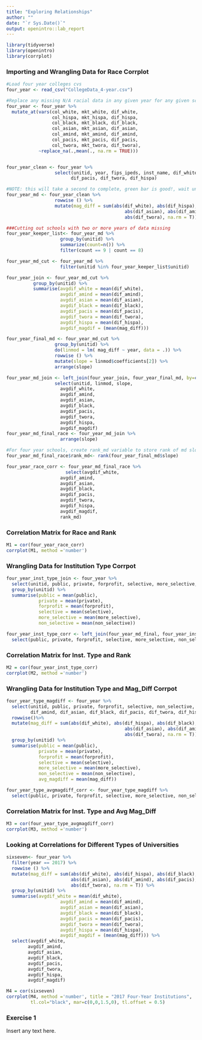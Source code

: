 ```yaml
---
title: "Exploring Relationships"
author: ""
date: "`r Sys.Date()`"
output: openintro::lab_report
---
```


```r
library(tidyverse)
library(openintro)
library(corrplot)
```

### Importing and Wrangling Data for Race Corrplot

```r
#Load four year colleges cvs
four_year <- read_csv("CollegeData_4-year.csv")

#Replace any missing N/A racial data in any given year for any given school with average of other years data
four_year <- four_year %>%
  mutate_at(vars(col_white, mkt_white, dif_white,
                 col_hispa, mkt_hispa, dif_hispa,
                 col_black, mkt_black, dif_black,
                 col_asian, mkt_asian, dif_asian,
                 col_amind, mkt_amind, dif_amind,
                 col_pacis, mkt_pacis, dif_pacis,
                 col_twora, mkt_twora, dif_twora), 
            ~replace_na(.,mean(., na.rm = TRUE)))


four_year_clean <- four_year %>%
                  select(unitid, year, fips_ipeds, inst_name, dif_white, dif_amind, dif_asian, dif_black,
                        dif_pacis, dif_twora, dif_hispa)

#NOTE: this will take a second to complete, green bar is good!, wait until it disappears 
four_year_md <- four_year_clean %>%
                  rowwise () %>%
                  mutate(mag_diff = sum(abs(dif_white), abs(dif_hispa), abs(dif_black),
                                            abs(dif_asian), abs(dif_amind), abs(dif_pacis),
                                            abs(dif_twora), na.rm = T))

###Cutting out schools with two or more years of data missing
four_year_keeper_list<- four_year_md %>%
                    group_by(unitid) %>%
                    summarize(count=n()) %>%
                    filter(count == 9 | count == 8)

four_year_md_cut <- four_year_md %>%
                    filter(unitid %in% four_year_keeper_list$unitid)

four_year_join <- four_year_md_cut %>%
          group_by(unitid) %>%
          summarise(avgdif_white = mean(dif_white), 
                    avgdif_amind = mean(dif_amind),
                    avgdif_asian = mean(dif_asian),
                    avgdif_black = mean(dif_black),
                    avgdif_pacis = mean(dif_pacis),
                    avgdif_twora = mean(dif_twora),
                    avgdif_hispa = mean(dif_hispa),
                    avgdif_magdif = (mean(mag_diff)))

four_year_final_md <- four_year_md_cut %>%   
                  group_by(unitid) %>%
                  do(linmod = lm( mag_diff ~ year, data = .)) %>%
                  rowwise () %>%
                  mutate(slope = linmod$coefficients[2]) %>%
                  arrange(slope)

four_year_md_join <- left_join(four_year_join, four_year_final_md, by=c('unitid'='unitid')) %>%
                  select(unitid, linmod, slope,
                    avgdif_white, 
                    avgdif_amind,
                    avgdif_asian,
                    avgdif_black,
                    avgdif_pacis,
                    avgdif_twora,
                    avgdif_hispa,
                    avgdif_magdif)
four_year_md_final_race <- four_year_md_join %>%
                    arrange(slope)

#For four year schools, create rank_md variable to store rank of md slopes across schools.
four_year_md_final_race$rank_md<- rank(four_year_final_md$slope)

four_year_race_corr <- four_year_md_final_race %>%
                      select(avgdif_white, 
                    avgdif_amind,
                    avgdif_asian,
                    avgdif_black,
                    avgdif_pacis,
                    avgdif_twora,
                    avgdif_hispa,
                    avgdif_magdif,
                    rank_md)
```

### Correlation Matrix for Race and Rank

```r
M1 = cor(four_year_race_corr)
corrplot(M1, method ='number')
```

### Wrangling Data for Institution Type Corrpot


```r
four_year_inst_type_join <- four_year %>%
  select(unitid, public, private, forprofit, selective, more_selective, non_selective) %>%
  group_by(unitid) %>%
  summarise(public = mean(public),
            private = mean(private),
            forprofit = mean(forprofit),
            selective = mean(selective),
            more_selective = mean(more_selective),
            non_selective = mean(non_selective))

four_year_inst_type_corr <- left_join(four_year_md_final, four_year_inst_type_join, by=c('unitid'='unitid')) %>%
  select(public, private, forprofit, selective, more_selective, non_selective, rank_md)

```

### Correlation Matrix for Inst. Type and Rank

```r
M2 = cor(four_year_inst_type_corr)
corrplot(M2, method ='number')
```

### Wrangling Data for Institution Type and Mag_Diff Corrpot


```r
four_year_type_magdiff <- four_year %>%
  select(unitid, public, private, forprofit, selective, non_selective, more_selective, dif_white, 
         dif_amind, dif_asian, dif_black, dif_pacis, dif_twora, dif_hispa) %>%
  rowwise()%>%
  mutate(mag_diff = sum(abs(dif_white), abs(dif_hispa), abs(dif_black),
                                            abs(dif_asian), abs(dif_amind), abs(dif_pacis),
                                            abs(dif_twora), na.rm = T)) %>%
  group_by(unitid) %>%
  summarise(public = mean(public),
            private = mean(private),
            forprofit = mean(forprofit),
            selective = mean(selective),
            more_selective = mean(more_selective),
            non_selective = mean(non_selective),
            avg_magdiff = mean(mag_diff))

four_year_type_avgmagdiff_corr <- four_year_type_magdiff %>%
  select(public, private, forprofit, selective, more_selective, non_selective, avg_magdiff)

```

### Correlation Matrix for Inst. Type and Avg Mag_Diff

```r
M3 = cor(four_year_type_avgmagdiff_corr)
corrplot(M3, method ='number')
```

### Looking at Correlations for Different Types of Universities


```r
sixseven<- four_year %>%
  filter(year == 2017) %>%
  rowwise () %>%
  mutate(mag_diff = sum(abs(dif_white), abs(dif_hispa), abs(dif_black),
                        abs(dif_asian), abs(dif_amind), abs(dif_pacis),
                        abs(dif_twora), na.rm = T)) %>%
  group_by(unitid) %>%
  summarise(avgdif_white = mean(dif_white), 
                    avgdif_amind = mean(dif_amind),
                    avgdif_asian = mean(dif_asian),
                    avgdif_black = mean(dif_black),
                    avgdif_pacis = mean(dif_pacis),
                    avgdif_twora = mean(dif_twora),
                    avgdif_hispa = mean(dif_hispa),
                    avgdif_magdif = (mean(mag_diff))) %>%
  select(avgdif_white, 
        avgdif_amind,
        avgdif_asian,
        avgdif_black,
        avgdif_pacis,
        avgdif_twora,
        avgdif_hispa,
        avgdif_magdif)

M4 = cor(sixseven)
corrplot(M4, method ='number', title = "2017 Four-Year Institutions", 
         tl.col="black", mar=c(0,0,1.5,0), tl.offset = 0.5) 
```

### Exercise 1

Insert any text here.

```r

```